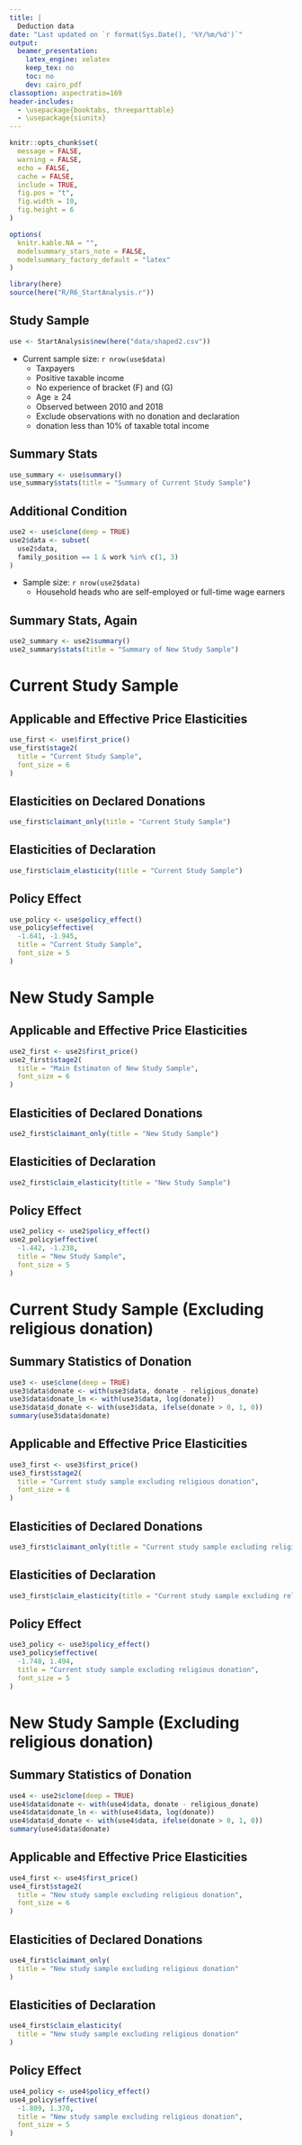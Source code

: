```yaml
---
title: |
  Deduction data
date: "Last updated on `r format(Sys.Date(), '%Y/%m/%d')`"
output:
  beamer_presentation:
    latex_engine: xelatex
    keep_tex: no
    toc: no
    dev: cairo_pdf
classoption: aspectratio=169
header-includes:
  - \usepackage{booktabs, threeparttable}
  - \usepackage{siunitx}
---
```


```r
knitr::opts_chunk$set(
  message = FALSE,
  warning = FALSE,
  echo = FALSE,
  cache = FALSE,
  include = TRUE,
  fig.pos = "t",
  fig.width = 10,
  fig.height = 6
)

options(
  knitr.kable.NA = "",
  modelsummary_stars_note = FALSE,
  modelsummary_factory_default = "latex"
)

library(here)
source(here("R/R6_StartAnalysis.r"))
```

## Study Sample

```r
use <- StartAnalysis$new(here("data/shaped2.csv"))
```

- Current sample size: `r nrow(use$data)`
  - Taxpayers
  - Positive taxable income
  - No experience of bracket (F) and (G)
  - $\text{Age}\ge 24$
  - Observed between 2010 and 2018
  - Exclude observations with no donation and declaration
  - donation less than 10% of taxable total income

## Summary Stats

```r
use_summary <- use$summary()
use_summary$stats(title = "Summary of Current Study Sample")
```

## Additional Condition

```r
use2 <- use$clone(deep = TRUE)
use2$data <- subset(
  use2$data,
  family_position == 1 & work %in% c(1, 3)
)
```

- Sample size: `r nrow(use2$data)`
  - Household heads who are self-employed or full-time wage earners

## Summary Stats, Again

```r
use2_summary <- use2$summary()
use2_summary$stats(title = "Summary of New Study Sample")
```

# Current Study Sample

## Applicable and Effective Price Elasticities

```r
use_first <- use$first_price()
use_first$stage2(
  title = "Current Study Sample",
  font_size = 6
)
```

## Elasticities on Declared Donations

```r
use_first$claimant_only(title = "Current Study Sample")
```

## Elasticities of Declaration

```r
use_first$claim_elasticity(title = "Current Study Sample")
```

## Policy Effect

```r
use_policy <- use$policy_effect()
use_policy$effective(
  -1.641, -1.945,
  title = "Current Study Sample",
  font_size = 5
)
```

# New Study Sample

## Applicable and Effective Price Elasticities

```r
use2_first <- use2$first_price()
use2_first$stage2(
  title = "Main Estimaton of New Study Sample",
  font_size = 6
)
```

## Elasticities of Declared Donations

```r
use2_first$claimant_only(title = "New Study Sample")
```

## Elasticities of Declaration

```r
use2_first$claim_elasticity(title = "New Study Sample")
```

## Policy Effect

```r
use2_policy <- use2$policy_effect()
use2_policy$effective(
  -1.442, -1.238,
  title = "New Study Sample",
  font_size = 5
)
```

# Current Study Sample (Excluding religious donation)

## Summary Statistics of Donation

```r
use3 <- use$clone(deep = TRUE)
use3$data$donate <- with(use3$data, donate - religious_donate)
use3$data$donate_ln <- with(use3$data, log(donate))
use3$data$d_donate <- with(use3$data, ifelse(donate > 0, 1, 0))
summary(use3$data$donate)
```

## Applicable and Effective Price Elasticities

```r
use3_first <- use3$first_price()
use3_first$stage2(
  title = "Current study sample excluding religious donation",
  font_size = 6
)
```

## Elasticities of Declared Donations

```r
use3_first$claimant_only(title = "Current study sample excluding religious donation")
```

## Elasticities of Declaration

```r
use3_first$claim_elasticity(title = "Current study sample excluding religious donation")
```

## Policy Effect

```r
use3_policy <- use3$policy_effect()
use3_policy$effective(
  -1.748, 1.494,
  title = "Current study sample excluding religious donation",
  font_size = 5
)
```

# New Study Sample (Excluding religious donation)

## Summary Statistics of Donation

```r
use4 <- use2$clone(deep = TRUE)
use4$data$donate <- with(use4$data, donate - religious_donate)
use4$data$donate_ln <- with(use4$data, log(donate))
use4$data$d_donate <- with(use4$data, ifelse(donate > 0, 1, 0))
summary(use4$data$donate)
```

## Applicable and Effective Price Elasticities

```r
use4_first <- use4$first_price()
use4_first$stage2(
  title = "New study sample excluding religious donation",
  font_size = 6
)
```

## Elasticities of Declared Donations

```r
use4_first$claimant_only(
  title = "New study sample excluding religious donation"
)
```

## Elasticities of Declaration

```r
use4_first$claim_elasticity(
  title = "New study sample excluding religious donation"
)
```

## Policy Effect

```r
use4_policy <- use4$policy_effect()
use4_policy$effective(
  -1.809, 1.370,
  title = "New study sample excluding religious donation",
  font_size = 5
)
```